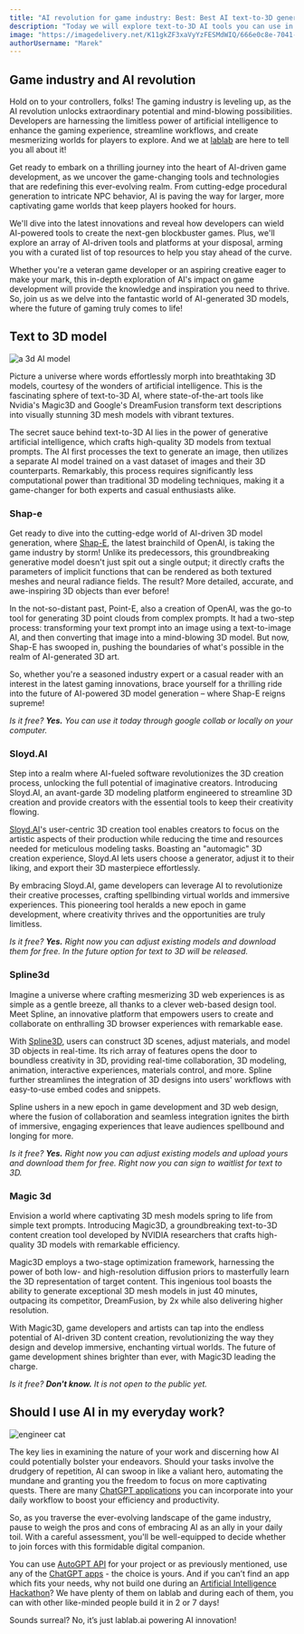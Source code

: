 ```yaml
---
title: "AI revolution for game industry: Best: Best AI text-to-3D generation AI tools"
description: "Today we will explore text-to-3D AI tools you can use in your games, cinematic projects, and more!"
image: "https://imagedelivery.net/K11gkZF3xaVyYzFESMdWIQ/666e0c8e-7041-4751-ab74-0656333c9c00/full"
authorUsername: "Marek"
---
```


## Game industry and AI revolution

Hold on to your controllers, folks! The gaming industry is leveling up, as the AI revolution unlocks extraordinary potential and mind-blowing possibilities. Developers are harnessing the limitless power of artificial intelligence to enhance the gaming experience, streamline workflows, and create mesmerizing worlds for players to explore. And we at [lablab](https://lablab.ai/) are here to tell you all about it!

Get ready to embark on a thrilling journey into the heart of AI-driven game development, as we uncover the game-changing tools and technologies that are redefining this ever-evolving realm. From cutting-edge procedural generation to intricate NPC behavior, AI is paving the way for larger, more captivating game worlds that keep players hooked for hours.

We'll dive into the latest innovations and reveal how developers can wield AI-powered tools to create the next-gen blockbuster games. Plus, we'll explore an array of AI-driven tools and platforms at your disposal, arming you with a curated list of top resources to help you stay ahead of the curve.

Whether you're a veteran game developer or an aspiring creative eager to make your mark, this in-depth exploration of AI's impact on game development will provide the knowledge and inspiration you need to thrive. So, join us as we delve into the fantastic world of AI-generated 3D models, where the future of gaming truly comes to life!


## Text to 3D model

<Img src="https://imagedelivery.net/K11gkZF3xaVyYzFESMdWIQ/22285de8-b832-420f-4a42-fe5120654400/full" alt="a 3d AI model" />

Picture a universe where words effortlessly morph into breathtaking 3D models, courtesy of the wonders of artificial intelligence. This is the fascinating sphere of text-to-3D AI, where state-of-the-art tools like Nvidia's Magic3D and Google's DreamFusion transform text descriptions into visually stunning 3D mesh models with vibrant textures.

The secret sauce behind text-to-3D AI lies in the power of generative artificial intelligence, which crafts high-quality 3D models from textual prompts. The AI first processes the text to generate an image, then utilizes a separate AI model trained on a vast dataset of images and their 3D counterparts. Remarkably, this process requires significantly less computational power than traditional 3D modeling techniques, making it a game-changer for both experts and casual enthusiasts alike.


### Shap-e

Get ready to dive into the cutting-edge world of AI-driven 3D model generation, where [Shap-E](https://github.com/openai/shap-e), the latest brainchild of OpenAI, is taking the game industry by storm! Unlike its predecessors, this groundbreaking generative model doesn't just spit out a single output; it directly crafts the parameters of implicit functions that can be rendered as both textured meshes and neural radiance fields. The result? More detailed, accurate, and awe-inspiring 3D objects than ever before!

In the not-so-distant past, Point-E, also a creation of OpenAI, was the go-to tool for generating 3D point clouds from complex prompts. It had a two-step process: transforming your text prompt into an image using a text-to-image AI, and then converting that image into a mind-blowing 3D model. But now, Shap-E has swooped in, pushing the boundaries of what's possible in the realm of AI-generated 3D art.

So, whether you're a seasoned industry expert or a casual reader with an interest in the latest gaming innovations, brace yourself for a thrilling ride into the future of AI-powered 3D model generation – where Shap-E reigns supreme!

_Is it free? **Yes.** You can use it today through google collab or locally on your computer._


### Sloyd.AI

Step into a realm where AI-fueled software revolutionizes the 3D creation process, unlocking the full potential of imaginative creators. Introducing Sloyd.AI, an avant-garde 3D modeling platform engineered to streamline 3D creation and provide creators with the essential tools to keep their creativity flowing.

[Sloyd.AI](https://www.sloyd.ai/)'s user-centric 3D creation tool enables creators to focus on the artistic aspects of their production while reducing the time and resources needed for meticulous modeling tasks. Boasting an "automagic" 3D creation experience, Sloyd.AI lets users choose a generator, adjust it to their liking, and export their 3D masterpiece effortlessly.

By embracing Sloyd.AI, game developers can leverage AI to revolutionize their creative processes, crafting spellbinding virtual worlds and immersive experiences. This pioneering tool heralds a new epoch in game development, where creativity thrives and the opportunities are truly limitless.

_Is it free? **Yes.** Right now you can adjust existing models and download them for free. In the future option for text to 3D will be released._


### Spline3d

Imagine a universe where crafting mesmerizing 3D web experiences is as simple as a gentle breeze, all thanks to a clever web-based design tool. Meet Spline, an innovative platform that empowers users to create and collaborate on enthralling 3D browser experiences with remarkable ease.

With [Spline3D](https://spline.design/ai), users can construct 3D scenes, adjust materials, and model 3D objects in real-time. Its rich array of features opens the door to boundless creativity in 3D, providing real-time collaboration, 3D modeling, animation, interactive experiences, materials control, and more. Spline further streamlines the integration of 3D designs into users' workflows with easy-to-use embed codes and snippets.

Spline ushers in a new epoch in game development and 3D web design, where the fusion of collaboration and seamless integration ignites the birth of immersive, engaging experiences that leave audiences spellbound and longing for more.

_Is it free? **Yes.** Right now you can adjust existing models and upload yours and download them for free. Right now you can sign to waitlist for text to 3D._


### Magic 3d

Envision a world where captivating 3D mesh models spring to life from simple text prompts. Introducing Magic3D, a groundbreaking text-to-3D content creation tool developed by NVIDIA researchers that crafts high-quality 3D models with remarkable efficiency.

Magic3D employs a two-stage optimization framework, harnessing the power of both low- and high-resolution diffusion priors to masterfully learn the 3D representation of target content. This ingenious tool boasts the ability to generate exceptional 3D mesh models in just 40 minutes, outpacing its competitor, DreamFusion, by 2x while also delivering higher resolution.

With Magic3D, game developers and artists can tap into the endless potential of AI-driven 3D content creation, revolutionizing the way they design and develop immersive, enchanting virtual worlds. The future of game development shines brighter than ever, with Magic3D leading the charge.

_Is it free? **Don't know.** It is not open to the public yet._


## Should I use AI in my everyday work?

<Img src="https://imagedelivery.net/K11gkZF3xaVyYzFESMdWIQ/50acba3b-e3cd-4d5f-0368-cebd63137900/full" alt="engineer cat" />

The key lies in examining the nature of your work and discerning how AI could potentially bolster your endeavors. Should your tasks involve the drudgery of repetition, AI can swoop in like a valiant hero, automating the mundane and granting you the freedom to focus on more captivating quests. There are many [ChatGPT applications](https://lablab.ai/apps/tech/openai/chatgpt) you can incorporate into your daily workflow to boost your efficiency and productivity.

So, as you traverse the ever-evolving landscape of the game industry, pause to weigh the pros and cons of embracing AI as an ally in your daily toil. With a careful assessment, you'll be well-equipped to decide whether to join forces with this formidable digital companion.

You can use [AutoGPT API](https://lablab.ai/tech/autogpt) for your project or as previously mentioned, use any of the [ChatGPT apps](https://lablab.ai/apps/tech/openai/chatgpt) - the choice is yours. And if you can’t find an app which fits your needs, why not build one during an [Artificial Intelligence Hackathon](https://lablab.ai/event)? We have plenty of them on lablab and during each of them, you can with other like-minded people build it in 2 or 7 days!

Sounds surreal? No, it’s just lablab.ai powering AI innovation!
